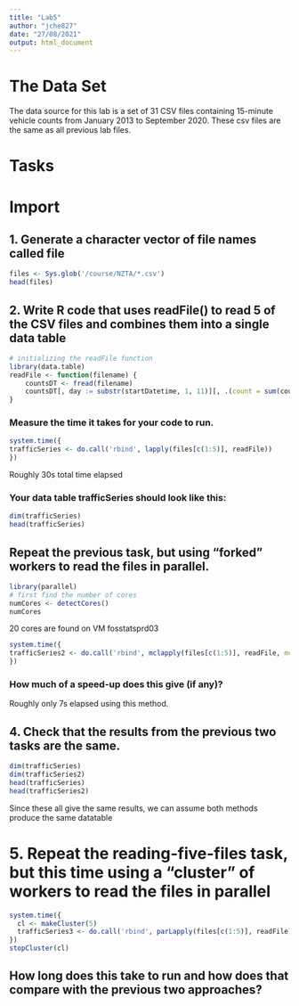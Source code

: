 ```yaml
---
title: "Lab5"
author: "jche827"
date: "27/08/2021"
output: html_document
---
```


# The Data Set

The data source for this lab is a set of 31 CSV files containing 15-minute vehicle counts from January 2013 to September 2020. 
These csv files are the same as all previous lab files.

# Tasks

# Import

## 1. Generate a character vector of file names called file
```r
files <- Sys.glob('/course/NZTA/*.csv')
head(files)
```
## 2. Write R code that uses readFile() to read 5 of the CSV files and combines them into a single data table
```r
# initializing the readFile function
library(data.table)
readFile <- function(filename) {
    countsDT <- fread(filename)
    countsDT[, day := substr(startDatetime, 1, 11)][, .(count = sum(count)), .(day, siteRef, class)]
}
```
### Measure the time it takes for your code to run.
```r
system.time({
trafficSeries <- do.call('rbind', lapply(files[c(1:5)], readFile))
})
```
Roughly 30s total time elapsed

### Your data table trafficSeries should look like this:
```r
dim(trafficSeries)
head(trafficSeries)
```
## Repeat the previous task, but using “forked” workers to read the files in parallel.
```r
library(parallel)
# first find the number of cores
numCores <- detectCores()
numCores
```
20 cores are found on VM fosstatsprd03
```r
system.time({
trafficSeries2 <- do.call('rbind', mclapply(files[c(1:5)], readFile, mc.cores=5))
})
```
### How much of a speed-up does this give (if any)?

Roughly only 7s elapsed using this method.

## 4. Check that the results from the previous two tasks are the same.
```r
dim(trafficSeries)
dim(trafficSeries2)
head(trafficSeries)
head(trafficSeries2)
```
Since these all give the same results, we can assume both methods produce the same datatable

# 5. Repeat the reading-five-files task, but this time using a “cluster” of workers to read the files in parallel
```r
system.time({
  cl <- makeCluster(5)
  trafficSeries3 <- do.call('rbind', parLapply(files[c(1:5)], readFile))
})
stopCluster(cl)
```
## How long does this take to run and how does that compare with the previous two approaches?






